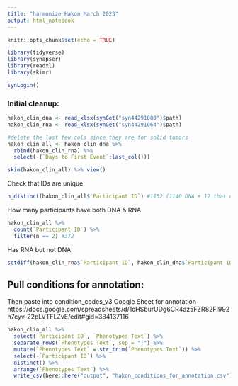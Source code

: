 ```yaml
---
title: "harmonize Hakon March 2023"
output: html_notebook
---
```


```r
knitr::opts_chunk$set(echo = TRUE)

library(tidyverse)
library(synapser)
library(readxl)
library(skimr)

synLogin()
```


### Initial cleanup:

```r
hakon_clin_dna <- read_xlsx(synGet("syn44291080")$path)
hakon_clin_rna <- read_xlsx(synGet("syn44291064")$path)

#delete the last few cols since they are for solid tumors
hakon_clin_all <- hakon_clin_dna %>% 
  rbind(hakon_clin_rna) %>% 
  select(-(`Days to First Event`:last_col()))
```

```r
skim(hakon_clin_all) %>% view()
```

Check that IDs are unique:
```r
n_distinct(hakon_clin_all$`Participant ID`) #1152 (1140 DNA + 12 that only have RNA)
```

How many participants have both DNA & RNA
```r
hakon_clin_all %>% 
  count(`Participant ID`) %>% 
  filter(n == 2) #372
```

Has RNA but not DNA:
```r
setdiff(hakon_clin_rna$`Participant ID`, hakon_clin_dna$`Participant ID`) #12
```


## Pull conditions for annotation:

Then paste into condition_codes_v3 Google Sheet for annotation
https://docs.google.com/spreadsheets/d/1cHSburUDg6CR4az5FZR82FI992h7cyv-22pLVTFLZvE/edit#gid=384137116

```r
hakon_clin_all %>% 
  select(`Participant ID`, `Phenotypes Text`) %>% 
  separate_rows(`Phenotypes Text`, sep = ";") %>% 
  mutate(`Phenotypes Text` = str_trim(`Phenotypes Text`)) %>% 
  select(-`Participant ID`) %>%
  distinct() %>%
  arrange(`Phenotypes Text`) %>% 
  write_csv(here::here("output", "hakon_conditions_for_annotation.csv"))
  
```

